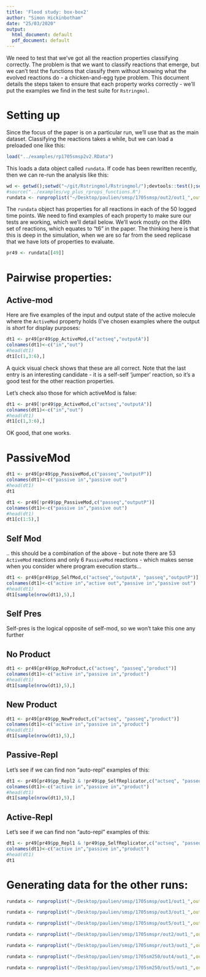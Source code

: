 ```yaml
---
title: 'Flood study: box-box2'
author: "Simon Hickinbotham"
date: "25/03/2020"
output:
  html_document: default
  pdf_document: default
---
```


We need to test that we've got all the reaction properties classifying correctly. The problem is that we want to classify reactions that emerge, but we can't test the functions that classify them without knowing what the evolved reactions do - a chicken-and-egg type problem. This document details the steps taken to ensure that each property works correctly - we'll put the examples we find in the test suite for `Rstringmol`. 


# Setting up

Since the focus of the paper is on a particular run, we'll use that as the main dataset. Classifying the reactions takes a while, but we can load a preloaded one like this: 

```r
load("../examples/rp1705smsp2v2.RData")
```

This loads a data object called `rundata`. If code has been rewritten recently, then we can re-run the analysis like this: 

```r
wd <- getwd();setwd("~/git/Rstringmol/Rstringmol/");devtools::test();setwd(wd)
#source("../examples/vg_plus_rprops_functions.R")
rundata <- runproplist("~/Desktop/paulien/smsp/1705smsp/out2/out1_",outfn = "rp1705smsp2v2.RData")
```

The `rundata` object has properties for all reactions in each of the 50 logged time points. We need to find examples of each property to make sure our tests are working, which we'll detail below. We'll work mostly on the 49th set of reactions, which equates to "t6" in the paper. The thinking here is that this is deep in the simulation, when we are so far from the seed replicase that we have lots of properties to evaluate. 

```r
pr49 <- rundata[[49]]
```


# Pairwise properties: 

## Active-mod

Here are five examples of the input and output state of the active molecule where the `ActiveMod` property holds (I've chosen examples where the output is *short* for display purposes: 

```r
dt1 <- pr49[pr49$pp_ActiveMod,c("actseq","outputA")] 
colnames(dt1)<-c("in","out")
#head(dt1)
dt1[c(1,3:6),]
```

A quick visual check shows that these are all correct. Note that the last entry is an interesting candidate - it is a self-self 'jumper' reaction, so it's a good test for the other reaction properties. 

Let's check also those for which activeMod is false: 

```r
dt1 <- pr49[!pr49$pp_ActiveMod,c("actseq","outputA")] 
colnames(dt1)<-c("in","out")
#head(dt1)
dt1[c(1,3:6),]
```

OK good, that one works. 

# PassiveMod

```r
dt1 <- pr49[pr49$pp_PassiveMod,c("passeq","outputP")] 
colnames(dt1)<-c("passive in","passive out")
#head(dt1)
dt1
```


```r
dt1 <- pr49[!pr49$pp_PassiveMod,c("passeq","outputP")] 
colnames(dt1)<-c("passive in","passive out")
#head(dt1)
dt1[c(1:5),]
```

## Self Mod

.. this should be a combination of the above - but note there are 53 `ActiveMod` reactions and only 6 `PassiveMod` reactions - which makes sense when you consider where program execution starts...


```r
dt1 <- pr49[pr49$pp_SelfMod,c("actseq","outputA", "passeq","outputP")] 
colnames(dt1)<-c("active in","active out","passive in","passive out")
#head(dt1)
dt1[sample(nrow(dt1),5),]
```

## Self Pres

Self-pres is the logical opposite of self-mod, so we won't take this one any further

## No Product


```r
dt1 <- pr49[pr49$pp_NoProduct,c("actseq", "passeq","product")] 
colnames(dt1)<-c("active in","passive in","product")
#head(dt1)
dt1[sample(nrow(dt1),5),]
```


## New Product


```r
dt1 <- pr49[pr49$pp_NewProduct,c("actseq", "passeq","product")] 
colnames(dt1)<-c("active in","passive in","product")
#head(dt1)
dt1[sample(nrow(dt1),5),]
```


## Passive-Repl

Let's see if we can find non "auto-repl" examples of this:

```r
dt1 <- pr49[pr49$pp_Repl2 & !pr49$pp_SelfReplicator,c("actseq", "passeq","product")] 
colnames(dt1)<-c("active in","passive in","product")
#head(dt1)
dt1[sample(nrow(dt1),5),]
```

## Active-Repl

Let's see if we can find non "auto-repl" examples of this:

```r
dt1 <- pr49[pr49$pp_Repl1 & !pr49$pp_SelfReplicator,c("actseq", "passeq","product")] 
colnames(dt1)<-c("active in","passive in","product")
#head(dt1)
dt1
```

# Generating data for the other runs: 

```r
rundata <- runproplist("~/Desktop/paulien/smsp/1705smsp/out1/out1_",outfn = "rp1705smsp1v2.RData")
```

```r
rundata <- runproplist("~/Desktop/paulien/smsp/1705smsp/out3/out1_",outfn = "rp1705smsp3v2.RData")
```

```r
rundata <- runproplist("~/Desktop/paulien/smsp/1705smsp/out5/out1_",outfn = "rp1705smsp5v2.RData")
```

```r
rundata <- runproplist("~/Desktop/paulien/smsp/1705smspr/out2/out1_",outfn = "rp1705smspr2v2.RData")
```

```r
rundata <- runproplist("~/Desktop/paulien/smsp/1705smspr/out3/out1_",outfn = "rp1705smspr3v2.RData")
```

```r
rundata <- runproplist("~/Desktop/paulien/smsp/1705sm250/out4/out1_",outfn = "rp1705smsp2504v2.RData")
```

```r
rundata <- runproplist("~/Desktop/paulien/smsp/1705sm250/out5/out1_",outfn = "rp1705smsp2505v2.RData")
```



